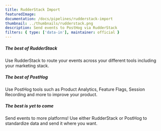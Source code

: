```yaml
---
title: RudderStack Import
featuredImage:
documentation: /docs/pipelines/rudderstack-import
thumbnail: ../thumbnails/rudderstack.png
description: Send events to PostHog via RudderStack
filters: { type: ['data-in'], maintainer: official }
---
```


<Section
    divider={false}
    title="Send events to PostHog via RudderStack to unlock the best of both platforms - open-source product analytics and a powerful open-source CDP."
    size="full"
    cols={3}
>
    <div>
        <h5>The best of RudderStack</h5>
        <p>Use RudderStack to route your events across your different tools including your marketing stack.</p>
    </div>
    <div>
        <h5>The best of PostHog</h5>
        <p>Use PostHog tools such as Product Analytics, Feature Flags, Session Recording and more to improve your product.</p>
    </div>
        <div>
        <h5>The best is yet to come</h5>
        <p>Send events to more platforms! Use either RudderStack or PostHog to standardize data and send it where you want.</p>
    </div>
</Section>

<TutorialsSlider topic="rudderstack" />

<Documentation />
